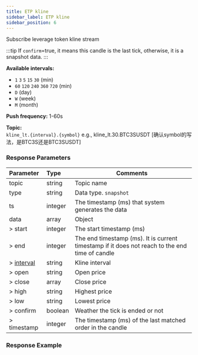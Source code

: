 ```yaml
---
title: ETP kline
sidebar_label: ETP kline
sidebar_position: 6
---
```


Subscribe leverage token kline stream

:::tip
If `confirm`=true, it means this candle is the last tick, otherwise, it is a snapshot data.
:::

**Available intervals:**<br/>
* `1` `3` `5` `15` `30` (min)
* `60` `120` `240` `360` `720` (min)
* `D` (day)
* `W` (week)
* `M` (month)

**Push frequency:** 1-60s

**Topic:**<br/>
`kline_lt.{interval}.{symbol}` e.g., kline_lt.30.BTC3SUSDT [确认symbol的写法，是BTC3S还是BTC3SUSDT]

### Response Parameters
| Parameter | Type | Comments|
|:----- |:-----|----- |
|topic |string |Topic name |
|type |string |Data type. `snapshot` |
|ts |integer |The timestamp (ms) that system generates the data |
|data |array |Object |
|> start |integer |The start timestamp (ms) |
|> end |integer |The end timestamp (ms). It is current timestamp if it does not reach to the end time of candle |
|> [interval](../../enum#interval) |string |Kline interval |
|> open |string |Open price |
|> close |array |Close price  |
|> high |string |Highest price |
|> low |string |Lowest price |
|> confirm |boolean |Weather the tick is ended or not |
|> timestamp |integer |The timestamp (ms) of the last matched order in the candle |

### Response Example

<Tabs>
<TabItem value="option" label="option">

```json

```
</TabItem>
</Tabs>